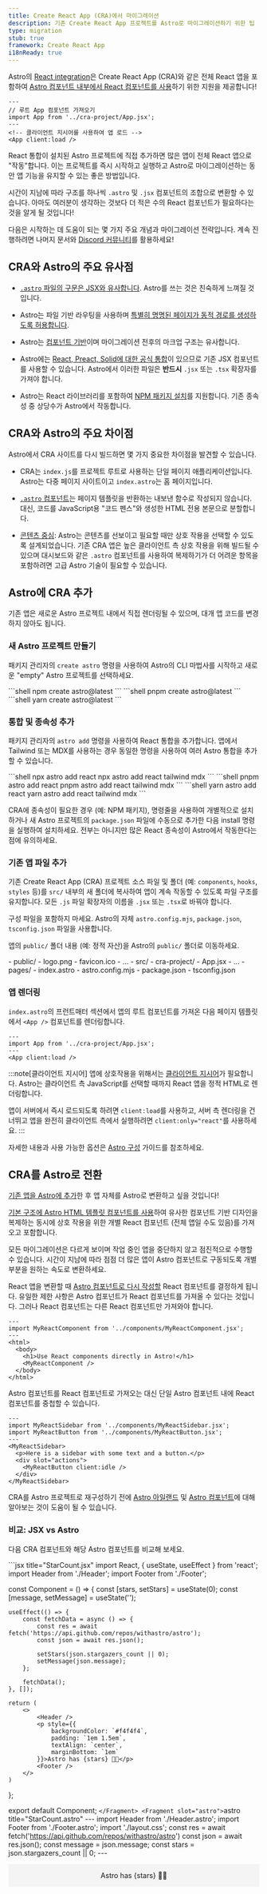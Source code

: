 ```yaml
---
title: Create React App (CRA)에서 마이그레이션
description: 기존 Create React App 프로젝트를 Astro로 마이그레이션하기 위한 팁
type: migration
stub: true
framework: Create React App
i18nReady: true
---
```



Astro의 [React integration](/ko/guides/integrations-guide/react/)은 Create React App (CRA)와 같은 전체 React 앱을 포함하여 [Astro 컴포넌트 내부에서 React 컴포넌트를 사용](/ko/guides/framework-components/)하기 위한 지원을 제공합니다!

```astro title="src/pages/index.astro"
---
// 루트 App 컴포넌트 가져오기
import App from '../cra-project/App.jsx';
---
<!-- 클라이언트 지시어를 사용하여 앱 로드 -->
<App client:load />
```

React 통합이 설치된 Astro 프로젝트에 직접 추가하면 많은 앱이 전체 React 앱으로 "작동"합니다. 이는 프로젝트를 즉시 시작하고 실행하고 Astro로 마이그레이션하는 동안 앱 기능을 유지할 수 있는 좋은 방법입니다.

시간이 지남에 따라 구조를 하나씩 `.astro` 및 `.jsx` 컴포넌트의 조합으로 변환할 수 있습니다. 아마도 여러분이 생각하는 것보다 더 적은 수의 React 컴포넌트가 필요하다는 것을 알게 될 것입니다!

다음은 시작하는 데 도움이 되는 몇 가지 주요 개념과 마이그레이션 전략입니다. 계속 진행하려면 나머지 문서와 [Discord 커뮤니티](https://astro.build/chat)를 활용하세요!

## CRA와 Astro의 주요 유사점

- [`.astro` 파일의 구문은 JSX와 유사합니다](/ko/basics/astro-syntax/#astro와-jsx의-차이점). Astro를 쓰는 것은 친숙하게 느껴질 것입니다.

- Astro는 파일 기반 라우팅을 사용하며 [특별히 명명된 페이지가 동적 경로를 생성하도록 허용합니다](/ko/guides/routing/#동적-경로).

- Astro는 [컴포넌트 기반](/ko/basics/astro-components/)이며 마이그레이션 전후의 마크업 구조는 유사합니다.

- Astro에는 [React, Preact, Solid에 대한 공식 통합](/ko/guides/integrations-guide/react/)이 있으므로 기존 JSX 컴포넌트를 사용할 수 있습니다. Astro에서 이러한 파일은 **반드시** `.jsx` 또는 `.tsx` 확장자를 가져야 합니다.

- Astro는 React 라이브러리를 포함하여 [NPM 패키지 설치](/ko/guides/imports/#npm-패키지)를 지원합니다. 기존 종속성 중 상당수가 Astro에서 작동합니다.

## CRA와 Astro의 주요 차이점

Astro에서 CRA 사이트를 다시 빌드하면 몇 가지 중요한 차이점을 발견할 수 있습니다.

- CRA는 `index.js`를 프로젝트 루트로 사용하는 단일 페이지 애플리케이션입니다. Astro는 다중 페이지 사이트이고 `index.astro`는 홈 페이지입니다.

- [`.astro` 컴포넌트](/ko/basics/astro-components/)는 페이지 템플릿을 반환하는 내보낸 함수로 작성되지 않습니다. 대신, 코드를 JavaScript용 "코드 펜스"와 생성한 HTML 전용 본문으로 분할합니다.

- [콘텐츠 중심](/ko/concepts/why-astro/#콘텐츠-중심): Astro는 콘텐츠를 선보이고 필요할 때만 상호 작용을 선택할 수 있도록 설계되었습니다. 기존 CRA 앱은 높은 클라이언트 측 상호 작용을 위해 빌드될 수 있으며 대시보드와 같은 `.astro` 컴포넌트를 사용하여 복제하기가 더 어려운 항목을 포함하려면 고급 Astro 기술이 필요할 수 있습니다.

## Astro에 CRA 추가

기존 앱은 새로운 Astro 프로젝트 내에서 직접 렌더링될 수 있으며, 대개 앱 코드를 변경하지 않아도 됩니다.

### 새 Astro 프로젝트 만들기

패키지 관리자의 `create astro` 명령을 사용하여 Astro의 CLI 마법사를 시작하고 새로운 "empty" Astro 프로젝트를 선택하세요.

<PackageManagerTabs>
  <Fragment slot="npm">
  ```shell
  npm create astro@latest
  ```
  </Fragment>
  <Fragment slot="pnpm">
  ```shell
  pnpm create astro@latest
  ```
  </Fragment>
  <Fragment slot="yarn">
  ```shell
  yarn create astro@latest
  ```
  </Fragment>
</PackageManagerTabs>

### 통합 및 종속성 추가

패키지 관리자의 `astro add` 명령을 사용하여 React 통합을 추가합니다. 앱에서 Tailwind 또는 MDX를 사용하는 경우 동일한 명령을 사용하여 여러 Astro 통합을 추가할 수 있습니다.

<PackageManagerTabs>
  <Fragment slot="npm">
  ```shell
  npx astro add react
  npx astro add react tailwind mdx
  ```
  </Fragment>
  <Fragment slot="pnpm">
  ```shell
  pnpm astro add react
  pnpm astro add react tailwind mdx
  ```
  </Fragment>
  <Fragment slot="yarn">
  ```shell
  yarn astro add react
  yarn astro add react tailwind mdx
  ```
  </Fragment>
</PackageManagerTabs>

CRA에 종속성이 필요한 경우 (예: NPM 패키지), 명령줄을 사용하여 개별적으로 설치하거나 새 Astro 프로젝트의 `package.json` 파일에 수동으로 추가한 다음 install 명령을 실행하여 설치하세요. 전부는 아니지만 많은 React 종속성이 Astro에서 작동한다는 점에 유의하세요.

### 기존 앱 파일 추가

기존 Create React App (CRA) 프로젝트 소스 파일 및 폴더 (예: `components`, `hooks`, `styles` 등)를 `src/` 내부의 새 폴더에 복사하여 앱이 계속 작동할 수 있도록 파일 구조를 유지합니다. 모든 `.js` 파일 확장자의 이름을 `.jsx` 또는 `.tsx`로 바꿔야 합니다.

구성 파일을 포함하지 마세요. Astro의 자체 `astro.config.mjs`, `package.json`, `tsconfig.json` 파일을 사용합니다.

앱의 `public/` 폴더 내용 (예: 정적 자산)을 Astro의 `public/` 폴더로 이동하세요.

<FileTree>
- public/
  - logo.png
  - favicon.ico
  - ...
- src/
  - cra-project/
    - App.jsx
    - ...
  - pages/
    - index.astro
- astro.config.mjs
- package.json
- tsconfig.json
</FileTree>

### 앱 렌더링

`index.astro`의 프런트매터 섹션에서 앱의 루트 컴포넌트를 가져온 다음 페이지 템플릿에서 `<App />` 컴포넌트를 렌더링합니다.

```astro title="src/pages/index.astro"
---
import App from '../cra-project/App.jsx';
---
<App client:load />
```

:::note[클라이언트 지시어]
앱에 상호작용을 위해서는 [클라이언트 지시어](/ko/reference/directives-reference/#클라이언트-지시어)가 필요합니다. Astro는 클라이언트 측 JavaScript를 선택할 때까지 React 앱을 정적 HTML로 렌더링합니다.

앱이 서버에서 즉시 로드되도록 하려면 `client:load`를 사용하고, 서버 측 렌더링을 건너뛰고 앱을 완전히 클라이언트 측에서 실행하려면 `client:only="react"`를 사용하세요.
:::

자세한 내용과 사용 가능한 옵션은 [Astro 구성](/ko/guides/configuring-astro/) 가이드를 참조하세요.

## CRA를 Astro로 전환

[기존 앱을 Astro에 추가](#astro에-cra-추가)한 후 앱 자체를 Astro로 변환하고 싶을 것입니다!

[기본 구조에 Astro HTML 템플릿 컴포넌트를 사용](/ko/basics/astro-components/)하여 유사한 컴포넌트 기반 디자인을 복제하는 동시에 상호 작용을 위한 개별 React 컴포넌트 (전체 앱일 수도 있음)를 가져오고 포함합니다.

모든 마이그레이션은 다르게 보이며 작업 중인 앱을 중단하지 않고 점진적으로 수행할 수 있습니다. 시간이 지남에 따라 점점 더 많은 앱이 Astro 컴포넌트로 구동되도록 개별 부분을 원하는 속도로 변환하세요.

React 앱을 변환할 때 [Astro 컴포넌트로 다시 작성할](#jsx-파일을-astro-파일로-변환) React 컴포넌트를 결정하게 됩니다. 유일한 제한 사항은 Astro 컴포넌트가 React 컴포넌트를 가져올 수 있다는 것입니다. 그러나 React 컴포넌트는 다른 React 컴포넌트만 가져와야 합니다.

```astro title="src/pages/static-components.astro" ins={2,7}
---
import MyReactComponent from '../components/MyReactComponent.jsx';
---
<html>
  <body>
    <h1>Use React components directly in Astro!</h1>
    <MyReactComponent />
  </body>
</html>
```

Astro 컴포넌트를 React 컴포넌트로 가져오는 대신 단일 Astro 컴포넌트 내에 React 컴포넌트를 중첩할 수 있습니다.

```astro title="src/pages/nested-components.astro" {2,3,5,8,10}
---
import MyReactSidebar from '../components/MyReactSidebar.jsx';
import MyReactButton from '../components/MyReactButton.jsx';
---
<MyReactSidebar>
  <p>Here is a sidebar with some text and a button.</p>
  <div slot="actions">
    <MyReactButton client:idle />
  </div>
</MyReactSidebar>
```

CRA를 Astro 프로젝트로 재구성하기 전에 [Astro 아일랜드](/ko/concepts/islands/) 및 [Astro 컴포넌트](/ko/basics/astro-components/)에 대해 알아보는 것이 도움이 될 수 있습니다.

### 비교: JSX vs Astro

다음 CRA 컴포넌트와 해당 Astro 컴포넌트를 비교해 보세요.

<AstroJSXTabs>
  <Fragment slot="jsx">
    ```jsx title="StarCount.jsx"
    import React, { useState, useEffect } from 'react';
import Header from './Header';
import Footer from './Footer';

const Component = () => {
    const [stars, setStars] = useState(0);
    const [message, setMessage] = useState('');

    useEffect(() => {
        const fetchData = async () => {
            const res = await fetch('https://api.github.com/repos/withastro/astro');
            const json = await res.json();

            setStars(json.stargazers_count || 0);
            setMessage(json.message);
        };

        fetchData();
    }, []);

    return (
        <>
            <Header />
            <p style={{
                backgroundColor: `#f4f4f4`,
                padding: `1em 1.5em`,
                textAlign: `center`,
                marginBottom: `1em`
            }}>Astro has {stars} 🧑‍🚀</p>
            <Footer />
        </>
    )
};

export default Component;
    ```
  </Fragment>
  <Fragment slot="astro">
    ```astro title="StarCount.astro"
    ---
    import Header from './Header.astro';
    import Footer from './Footer.astro';
    import './layout.css';
    const res = await fetch('https://api.github.com/repos/withastro/astro')
    const json = await res.json();
    const message = json.message;
    const stars = json.stargazers_count || 0;
    ---
    <Header />
    <p class="banner">Astro has {stars} 🧑‍🚀</p>
    <Footer />
    <style>
      .banner {
        background-color: #f4f4f4; 
        padding: 1em 1.5em;
        text-align: center;
        margin-bottom: 1em;
      }
    <style>
    ```
  </Fragment>
</AstroJSXTabs>

### JSX 파일을 `.astro` 파일로 변환

다음은 CRA `.js` 컴포넌트를 `.astro` 컴포넌트로 변환하기 위한 몇 가지 팁입니다.

1. 기존 CRA 컴포넌트 함수의 반환된 JSX를 HTML 템플릿의 기초로 사용합니다.

2. [CRA 또는 JSX 구문을 Astro로](#참조-cra-구문을-astro로-변환) 또는 HTML 웹 표준으로 변경합니다. 예를 들어 여기에는 `{children}` 및 `className`이 포함됩니다.

3. import 구문을 포함하여 필요한 JavaScript를 ["코드 펜스" (`---`)](/ko/basics/astro-components/#컴포넌트-스크립트)로 이동합니다. 참고: [조건부 콘텐츠 렌더링](/ko/basics/astro-syntax/#동적-html)을 위한 JavaScript는 Astro에서 직접 HTML 템플릿 내에 작성되는 경우가 많습니다.

4. 이전에 CRA 함수에 전달된 추가 props에 액세스하려면 [`Astro.props`](/ko/reference/api-reference/#astroprops)를 사용하세요.

5. 가져온 컴포넌트도 Astro로 변환해야 하는지 여부를 결정합니다. 지금 당장 또는 영원히 React 컴포넌트로 유지할 수 있습니다. 하지만 결국에는 `.astro` 컴포넌트로 변환하고 싶을 수도 있습니다. 특히 대화형이 필요하지 않은 경우에는 더욱 그렇습니다!

6. `useEffect()`를 import 문으로 바꾸거나 [`Astro.glob()`](/ko/reference/api-reference/#astroglob)을 사용하여 로컬 파일을 쿼리합니다. 외부 데이터를 가져오려면 `fetch()`를 사용하세요.

### 테스트 마이그레이션

Astro는 원시 HTML을 출력하므로 빌드 단계의 출력을 사용하여 end-to-end 테스트를 작성하는 것이 가능합니다. 이전에 작성된 end-to-end 테스트는 CRA 사이트의 마크업과 일치할 수 있는 경우 즉시 작동할 수 있습니다. Jest 및 React Testing Library와 같은 테스트 라이브러리를 Astro에서 가져와서 React 컴포넌트를 테스트하는 데 사용할 수 있습니다.

자세한 내용은 Astro의 [테스트 가이드](/ko/guides/testing/)를 참조하세요.

## 참조: CRA 구문을 Astro로 변환

### CRA Imports 변환

상대 파일 경로를 정확하게 참조하도록 모든 [파일 가져오기](/ko/guides/imports/)를 업데이트하세요. 이는 [가져오기 별칭](/ko/guides/typescript/#가져오기-별칭)을 사용하거나 상대 경로 전체를 작성하여 수행할 수 있습니다.

`.astro` 및 기타 여러 파일 형식은 전체 파일 확장자를 사용하여 가져와야 합니다.

```astro title="src/pages/authors/Fred.astro"
---
import Card from '../../components/Card.astro';
---
<Card />
```

### CRA Children Props 변환

`{children}`의 모든 인스턴스를 Astro `<slot />`으로 변환하세요. Astro는 `{children}`을 함수 prop으로 받을 필요가 없으며 자동으로 `<slot />`에 하위 콘텐츠를 렌더링합니다.

```astro title="src/components/MyComponent.astro" del={3-9} ins={11-13}
---
---
export default function MyComponent(props) { 
    return (
      <div>
        {props.children}
      </div>
    );  
}

<div>
  <slot />
</div>
```

여러 children 집합을 전달하는 React 컴포넌트는 [명명된 슬롯](/ko/basics/astro-components/#명명된-슬롯)을 사용하여 Astro 컴포넌트로 마이그레이션될 수 있습니다.

[Astro의 특정 `<slot />` 사용법](/ko/basics/astro-components/#슬롯)에 대해 자세히 알아보세요.

### CRA 데이터 페칭 변환

Create React App 컴포넌트에서 데이터를 가져오는 것은 약간의 차이점을 제외하고 Astro와 유사합니다.

프로젝트 소스에 있는 다른 파일의 데이터에 액세스하려면 `Astro.glob()` 또는 `getCollection()`/`getEntryBySlug()`에 대한 사이드 이펙트 후크 (`useEffect`)의 인스턴스를 제거해야 합니다.

[원격 데이터를 가져오려면](/ko/guides/data-fetching/) `fetch()`를 사용하세요.

이러한 데이터 요청은 Astro 컴포넌트의 프런트매터에서 이루어지며 top-level await을 사용합니다.

```astro title="src/pages/index.astro"
---
import { getCollection } from 'astro:content';

// 모든 `src/content/blog/` 항목 가져오기
const allBlogPosts = await getCollection('blog');

// 모든 `src/pages/posts/` 항목을 가져오기
const allPosts = await Astro.glob('../pages/posts/*.md');

// 원격 데이터 가져오기
const response = await fetch('https://randomuser.me/api/');
const data = await response.json();
const randomUser = data.results[0];
---
```

[`Astro.glob()`을 사용한 로컬 파일 가져오기](/ko/guides/imports/#astroglob), [Collections API를 사용한 쿼리](/ko/guides/content-collections/#컬렉션-쿼리) 또는 [원격 데이터 가져오기](/ko/guides/data-fetching/)에 대해 자세히 알아보세요.

### CRA 스타일링 변환

[CSS-in-JS 라이브러리](https://github.com/withastro/astro/issues/4432) (예: styled-components)를 Astro에서 사용 가능한 다른 CSS 옵션으로 바꿔야 할 수도 있습니다.

필요한 경우 인라인 스타일 객체 (`style={{ fontWeight: "bold" }}`)를 인라인 HTML 스타일 속성(`style="font-weight:bold;"`)으로 변환합니다. 또는 범위가 지정된 CSS 스타일에는 [Astro `<style>` 태그](/ko/guides/styling/#astro에서-스타일링하기)를 사용하세요.

```astro title="src/components/Card.astro" del={1} ins={2}
<div style={{backgroundColor: `#f4f4f4`, padding: `1em`}}>{message}</div>
<div style="background-color: #f4f4f4; padding: 1em;">{message}</div>
```

Tailwind는 [Tailwind 통합](/ko/guides/integrations-guide/tailwind/) 설치 후 지원됩니다. 기존 Tailwind 코드를 변경할 필요가 없습니다!

[Astro에서의 스타일링](/ko/guides/styling/)에 대해 자세히 알아보세요.

## 문제 해결

여러분의 CRA가 Astro에서 "그냥 작동"할 수도 있습니다! 그러나 기존 앱의 기능 및/또는 스타일을 복제하려면 약간의 조정이 필요할 수 있습니다.

이 문서에서 답변을 찾을 수 없다면 [Astro Discord](https://astro.build/chat)를 방문하여 support 포럼에 질문하세요!

